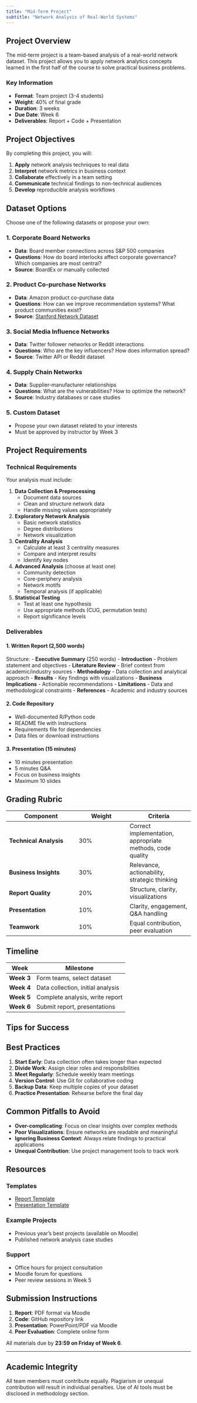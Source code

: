 ```yaml
---
title: "Mid-Term Project"
subtitle: "Network Analysis of Real-World Systems"
---
```


## Project Overview

The mid-term project is a team-based analysis of a real-world network dataset. This project allows you to apply network analytics concepts learned in the first half of the course to solve practical business problems.

### Key Information

- **Format**: Team project (3-4 students)
- **Weight**: 40% of final grade
- **Duration**: 3 weeks
- **Due Date**: Week 6
- **Deliverables**: Report + Code + Presentation

## Project Objectives

By completing this project, you will:

1. **Apply** network analysis techniques to real data
2. **Interpret** network metrics in business context
3. **Collaborate** effectively in a team setting
4. **Communicate** technical findings to non-technical audiences
5. **Develop** reproducible analysis workflows

## Dataset Options

Choose one of the following datasets or propose your own:

### 1. Corporate Board Networks
- **Data**: Board member connections across S&P 500 companies
- **Questions**: How do board interlocks affect corporate governance? Which companies are most central?
- **Source**: BoardEx or manually collected

### 2. Product Co-purchase Networks
- **Data**: Amazon product co-purchase data
- **Questions**: How can we improve recommendation systems? What product communities exist?
- **Source**: [Stanford Network Dataset](https://snap.stanford.edu/data/amazon-meta.html)

### 3. Social Media Influence Networks
- **Data**: Twitter follower networks or Reddit interactions
- **Questions**: Who are the key influencers? How does information spread?
- **Source**: Twitter API or Reddit dataset

### 4. Supply Chain Networks
- **Data**: Supplier-manufacturer relationships
- **Questions**: What are the vulnerabilities? How to optimize the network?
- **Source**: Industry databases or case studies

### 5. Custom Dataset
- Propose your own dataset related to your interests
- Must be approved by instructor by Week 3

## Project Requirements

### Technical Requirements

Your analysis must include:

1. **Data Collection & Preprocessing**
   - Document data sources
   - Clean and structure network data
   - Handle missing values appropriately

2. **Exploratory Network Analysis**
   - Basic network statistics
   - Degree distributions
   - Network visualization

3. **Centrality Analysis**
   - Calculate at least 3 centrality measures
   - Compare and interpret results
   - Identify key nodes

4. **Advanced Analysis** (choose at least one)
   - Community detection
   - Core-periphery analysis
   - Network motifs
   - Temporal analysis (if applicable)

5. **Statistical Testing**
   - Test at least one hypothesis
   - Use appropriate methods (CUG, permutation tests)
   - Report significance levels

### Deliverables

#### 1. Written Report (2,500 words)

Structure:
- **Executive Summary** (250 words)
- **Introduction** - Problem statement and objectives
- **Literature Review** - Brief context from academic/industry sources
- **Methodology** - Data collection and analytical approach
- **Results** - Key findings with visualizations
- **Business Implications** - Actionable recommendations
- **Limitations** - Data and methodological constraints
- **References** - Academic and industry sources

#### 2. Code Repository

- Well-documented R/Python code
- README file with instructions
- Requirements file for dependencies
- Data files or download instructions

#### 3. Presentation (15 minutes)

- 10 minutes presentation
- 5 minutes Q&A
- Focus on business insights
- Maximum 10 slides

## Grading Rubric

| Component | Weight | Criteria |
|-----------|--------|----------|
| **Technical Analysis** | 30% | Correct implementation, appropriate methods, code quality |
| **Business Insights** | 30% | Relevance, actionability, strategic thinking |
| **Report Quality** | 20% | Structure, clarity, visualizations |
| **Presentation** | 10% | Clarity, engagement, Q&A handling |
| **Teamwork** | 10% | Equal contribution, peer evaluation |

## Timeline

| Week | Milestone |
|------|-----------|
| **Week 3** | Form teams, select dataset |
| **Week 4** | Data collection, initial analysis |
| **Week 5** | Complete analysis, write report |
| **Week 6** | Submit report, presentations |

## Tips for Success

::: {.callout-tip}
## Best Practices

1. **Start Early**: Data collection often takes longer than expected
2. **Divide Work**: Assign clear roles and responsibilities
3. **Meet Regularly**: Schedule weekly team meetings
4. **Version Control**: Use Git for collaborative coding
5. **Backup Data**: Keep multiple copies of your dataset
6. **Practice Presentation**: Rehearse before the final day
:::

## Common Pitfalls to Avoid

- **Over-complicating**: Focus on clear insights over complex methods
- **Poor Visualizations**: Ensure networks are readable and meaningful
- **Ignoring Business Context**: Always relate findings to practical applications
- **Unequal Contribution**: Use project management tools to track work

## Resources

### Templates
- [Report Template](https://github.com/simoneSantoni/net-analysis-smm638/templates)
- [Presentation Template](https://github.com/simoneSantoni/net-analysis-smm638/templates)

### Example Projects
- Previous year's best projects (available on Moodle)
- Published network analysis case studies

### Support
- Office hours for project consultation
- Moodle forum for questions
- Peer review sessions in Week 5

## Submission Instructions

1. **Report**: PDF format via Moodle
2. **Code**: GitHub repository link
3. **Presentation**: PowerPoint/PDF via Moodle
4. **Peer Evaluation**: Complete online form

All materials due by **23:59 on Friday of Week 6**.

---

::: {.callout-important}
## Academic Integrity

All team members must contribute equally. Plagiarism or unequal contribution will result in individual penalties. Use of AI tools must be disclosed in methodology section.
:::